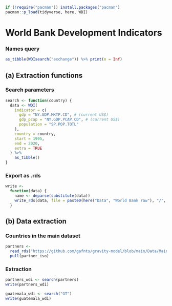 ```r
if (!require("pacman")) install.packages("pacman")
pacman::p_load(tidyverse, here, WDI)
```

# World Bank Development Indicators

### Names query

```r
as_tibble(WDIsearch("exchange")) %>% print(n = Inf)
```

## (a) Extraction functions

### Search parameters

```r
search <- function(country) {
  data <- WDI(
    indicator = c(
      gdp = "NY.GDP.MKTP.CD", # (current US$)
      gdp_pcap = "NY.GDP.PCAP.CD", # (current US$)
      population = "SP.POP.TOTL"
    ),
    country = country,
    start = 1995,
    end = 2020,
    extra = TRUE
  ) %>% 
    as_tibble()
}
```

### Export as .rds

```r
write <-
  function(data) {
    name <- deparse(substitute(data))
    write_rds(data, file = paste0(here("Data", "World Bank raw"), "/", name, ".rds"))
  }
```

## (b) Data extraction

### Countries in the main dataset

```r
partners <- 
  read_rds("https://github.com/gafnts/gravity-model/blob/main/Data/Main%20data%20frames/countries.rds?raw=true") %>% 
  pull(partner_iso)
```

### Extraction

```r
partners_wdi <- search(partners)
write(partners_wdi)
```

```r
guatemala_wdi <- search("GT")
write(guatemala_wdi)
```
